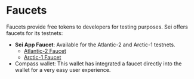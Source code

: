 # Faucets

Faucets provide free tokens to developers for testing purposes. Sei offers faucets for its testnets:

- **Sei App Faucet**: Available for the Atlantic-2 and Arctic-1 testnets.
   - [Atlantic-2 Faucet](https://atlantic-2.app.sei.io/faucet)
   - [Arctic-1 Faucet](https://arctic-1.app.sei.io/faucet)
- Compass wallet: This wallet has integrated a faucet directly into the wallet for a very easy user experience.
